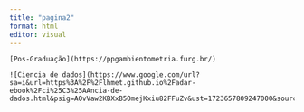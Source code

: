 ```yaml
---
title: "pagina2"
format: html
editor: visual
---
```


```         
[Pos-Graduação](https://ppgambientometria.furg.br/)

![Ciencia de dados](https://www.google.com/url?sa=i&url=https%3A%2F%2Flhmet.github.io%2Fadar-ebook%2Fci%25C3%25AAncia-de-dados.html&psig=AOvVaw2KBXxB5OmejKxiu82FFuZv&ust=1723657809247000&source=images&cd=vfe&opi=89978449&ved=0CBQQjRxqFwoTCODh7PzD8ocDFQAAAAAdAAAAABAE)
```
